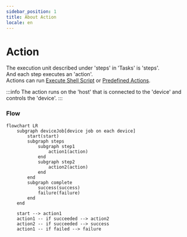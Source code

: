 ```yaml
---
sidebar_position: 1
title: About Action
locale: en
---
```


# Action

The execution unit described under 'steps' in 'Tasks' is 'steps'.<br/>
And each step executes an 'action'.<br/>
Actions can run [Execute Shell Script](./run) or [Predefined Actions](./predefined-actions/about).<br/>

:::info
The action runs on the 'host' that is connected to the 'device' and controls the 'device'.
:::

### Flow

```mermaid
flowchart LR
    subgraph deviceJob[device job on each device]
        start(start)
        subgraph steps
            subgraph step1
                action1(action)
            end
            subgraph step2
                action2(action)
            end
        end
        subgraph complete
            success(success)
            failure(failure)
        end
    end

    start --> action1
    action1 -- if succeeded --> action2
    action2 -- if succeeded --> success
    action1 -- if failed --> failure
```
